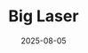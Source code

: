 ---
title: Big Laser
date: 2025-08-05
tag: REPO
description:
videoUrl: CWRIoAsAP1s4hM3gs7EQBDidphwL6dL88ylgYF7L5004
duration: 134
type: Video
---